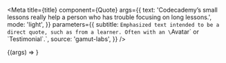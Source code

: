 
<Meta
  title={title}
  component={Quote}
  args={{
    text:
      'Codecademy’s small lessons really help a person who has trouble focusing on long lessons.',
    mode: 'light',
  }}
  parameters={{
    subtitle: `Emphasized text intended to be a direct quote, such as from a learner.
Often with an \`Avatar\` or \`Testimonial\`.`,
    source: 'gamut-labs',
  }}
/>

<Canvas withSource="open">
  <Story name="Quote">{(args) => <Quote {...args} />}</Story>
</Canvas>

<PropsTable story="Quote" />
